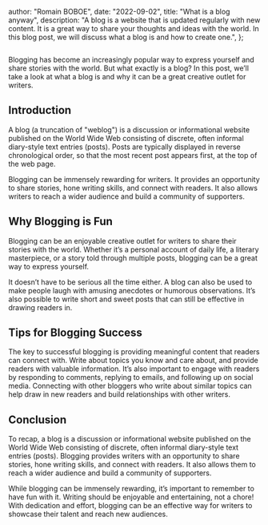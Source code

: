 
  author: "Romain BOBOE",
  date: "2022-09-02",
  title: "What is a blog anyway",
  description:
    "A blog is a website that is updated regularly with new content. It is a great way to share your thoughts and ideas with the world. In this blog post, we will discuss what a blog is and how to create one.",
};


<Image src={banner} alt="" />

Blogging has become an increasingly popular way to express yourself and share stories with the world. But what exactly is a blog? In this post, we’ll take a look at what a blog is and why it can be a great creative outlet for writers.

## Introduction

A blog (a truncation of "weblog") is a discussion or informational website published on the World Wide Web consisting of discrete, often informal diary-style text entries (posts). Posts are typically displayed in reverse chronological order, so that the most recent post appears first, at the top of the web page.

Blogging can be immensely rewarding for writers. It provides an opportunity to share stories, hone writing skills, and connect with readers. It also allows writers to reach a wider audience and build a community of supporters.

## Why Blogging is Fun

Blogging can be an enjoyable creative outlet for writers to share their stories with the world. Whether it’s a personal account of daily life, a literary masterpiece, or a story told through multiple posts, blogging can be a great way to express yourself.

It doesn’t have to be serious all the time either. A blog can also be used to make people laugh with amusing anecdotes or humorous observations. It’s also possible to write short and sweet posts that can still be effective in drawing readers in.

## Tips for Blogging Success

The key to successful blogging is providing meaningful content that readers can connect with. Write about topics you know and care about, and provide readers with valuable information. It’s also important to engage with readers by responding to comments, replying to emails, and following up on social media. Connecting with other bloggers who write about similar topics can help draw in new readers and build relationships with other writers.

## Conclusion

To recap, a blog is a discussion or informational website published on the World Wide Web consisting of discrete, often informal diary-style text entries (posts). Blogging provides writers with an opportunity to share stories, hone writing skills, and connect with readers. It also allows them to reach a wider audience and build a community of supporters.

While blogging can be immensely rewarding, it’s important to remember to have fun with it. Writing should be enjoyable and entertaining, not a chore! With dedication and effort, blogging can be an effective way for writers to showcase their talent and reach new audiences.
